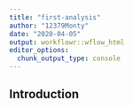 ```yaml
---
title: "first-analysis"
author: "12379Monty"
date: "2020-04-05"
output: workflowr::wflow_html
editor_options:
  chunk_output_type: console
---
```


## Introduction

```r

```

